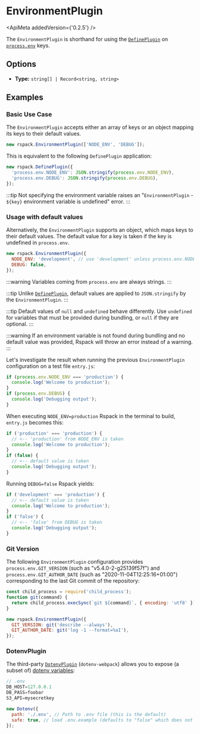 
# EnvironmentPlugin

<ApiMeta addedVersion={'0.2.5'} />

The `EnvironmentPlugin` is shorthand for using the [`DefinePlugin`](/plugins/webpack/define-plugin) on [`process.env`](https://nodejs.org/api/process.html#process_process_env) keys.

## Options

- **Type:** `string[] | Record<string, string>`

## Examples

### Basic Use Case

The `EnvironmentPlugin` accepts either an array of keys or an object mapping its keys to their default values.

```js
new rspack.EnvironmentPlugin(['NODE_ENV', 'DEBUG']);
```

This is equivalent to the following `DefinePlugin` application:

```js
new rspack.DefinePlugin({
  'process.env.NODE_ENV': JSON.stringify(process.env.NODE_ENV),
  'process.env.DEBUG': JSON.stringify(process.env.DEBUG),
});
```

:::tip
Not specifying the environment variable raises an "`EnvironmentPlugin` - `${key}` environment variable is undefined" error.
:::

### Usage with default values

Alternatively, the `EnvironmentPlugin` supports an object, which maps keys to their default values. The default value for a key is taken if the key is undefined in `process.env`.

```js
new rspack.EnvironmentPlugin({
  NODE_ENV: 'development', // use 'development' unless process.env.NODE_ENV is defined
  DEBUG: false,
});
```

:::warning
Variables coming from `process.env` are always strings.
:::

:::tip
Unlike [`DefinePlugin`](/plugins/webpack/define-plugin), default values are applied to `JSON.stringify` by the `EnvironmentPlugin`.
:::

:::tip
Default values of `null` and `undefined` behave differently. Use `undefined` for variables that must be provided during bundling, or `null` if they are optional.
:::

:::warning
If an environment variable is not found during bundling and no default value was provided, Rspack will throw an error instead of a warning.
:::

Let's investigate the result when running the previous `EnvironmentPlugin` configuration on a test file `entry.js`:

```js
if (process.env.NODE_ENV === 'production') {
  console.log('Welcome to production');
}
if (process.env.DEBUG) {
  console.log('Debugging output');
}
```

When executing `NODE_ENV=production` Rspack in the terminal to build, `entry.js` becomes this:

```js
if ('production' === 'production') {
  // <-- 'production' from NODE_ENV is taken
  console.log('Welcome to production');
}
if (false) {
  // <-- default value is taken
  console.log('Debugging output');
}
```

Running `DEBUG=false` Rspack yields:

```js
if ('development' === 'production') {
  // <-- default value is taken
  console.log('Welcome to production');
}
if ('false') {
  // <-- 'false' from DEBUG is taken
  console.log('Debugging output');
}
```

### Git Version

The following `EnvironmentPlugin` configuration provides `process.env.GIT_VERSION` (such as "v5.4.0-2-g25139f57f") and `process.env.GIT_AUTHOR_DATE` (such as "2020-11-04T12:25:16+01:00") corresponding to the last Git commit of the repository:

```js
const child_process = require('child_process');
function git(command) {
  return child_process.execSync(`git ${command}`, { encoding: 'utf8' }).trim();
}

new rspack.EnvironmentPlugin({
  GIT_VERSION: git('describe --always'),
  GIT_AUTHOR_DATE: git('log -1 --format=%aI'),
});
```

### DotenvPlugin

The third-party [`DotenvPlugin`](https://github.com/mrsteele/dotenv-webpack) (`dotenv-webpack`) allows you to expose (a subset of) [dotenv variables](https://www.npmjs.com/package/dotenv):

```js
// .env
DB_HOST=127.0.0.1
DB_PASS=foobar
S3_API=mysecretkey
```

```js
new Dotenv({
  path: './.env', // Path to .env file (this is the default)
  safe: true, // load .env.example (defaults to "false" which does not use dotenv-safe)
});
```
